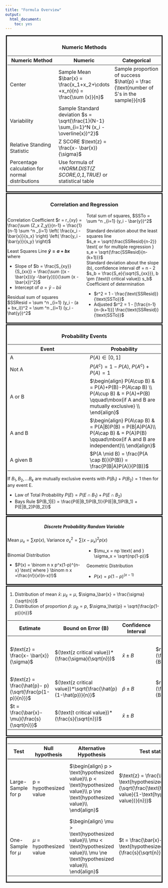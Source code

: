 ```yaml
---
title: "Formula Overview"
output:
  html_document:
    toc: yes
---
```

<style>
  .col2 {
    columns: 2 200px;         /* number of columns and width in pixels*/
    -webkit-columns: 2 200px; /* chrome, safari */
    -moz-columns: 2 200px;    /* firefox */
  }
  .col3 {
    columns: 2 100px;
    -webkit-columns: 2 100px;
    -moz-columns: 2 100px;
  }
  .myClass_border
  {
   border: 3px solid black;
    padding: 2px;
    margin: 2px;
  }
  .pagebreak { page-break-before: always; }
</style>
<div class="myClass_border">
<center><h3>Numeric Methods</h3></center>  

Numeric Method  | Numeric | Categorical
------------- | ------------- | -------------
Center  | Sample Mean $\bar{x} = \frac{x_1+x_2+\cdots +x_n}{n} = \frac{\sum (x)}{n}$  | Sample proportion of success $\hat{p} = \frac {\text{number of S's in the sample}}{n}$
Variability  | Sample Standard deviation $s = \sqrt{\frac{1}{N-1} \sum_{i=1}^N (x_i - \overline{x})^2}$  |   
Relative Standing Statistic  | Z SCORE $\text{z} = \frac{x- \bar{x}}{\sigma}$  |  
Percentage calculation for normal distributions | Use formula of *=NORM.DIST(Z SCORE,0,1,TRUE)* or statistical table |
</div>
<div class="myClass_border">
<center><h3>Correlation and Regression</h3></center>  
<div class="col2">
<p>
Correlation Coefficient $r = r_{xy} = \frac{\sum (Z_x Z_y)}{n-1} = \frac{1}{n-1} \sum ^n _{i=1} \left( \frac{x_i - \bar{x}}{s_x} \right) \left( \frac{y_i - \bar{y}}{s_y} \right)$   

Least Squares Line **$\hat{y} = a + bx$** where  

* Slope of $b = \frac{S_{xy}}{S_{xx}} = \frac{\sum ((x -\bar{x})(y -\bar{y}))}{\sum (x -\bar{x})^2}$
* Intercept of $a = \bar{y} - b\bar{x}$   

Residual sum of squares   
$SSResid = \sum ^n _{i=1} (y_i - (a + bx_i))^2 = \sum ^n _{i=1} (y_i - \hat{y})^2$   
Total sum of squares, $SSTo = \sum ^n _{i=1} (y_i - \bar{y})^2$     
</p>
<p>
Standard deviation about the least squares line   
$s_e = \sqrt{\frac{SSResid}{n-2}} \text{ or for multiple regression } s_e = \sqrt{\frac{SSResid}{n-(k+1)}}$   
Standard deviation about the slope (b), confidence interval df = n - 2   
$s_b = \frac{S_e}{\sqrt{S_{xx}}}, b \pm (\text{t critical value}) s_b$   
Coefficient of determination 

*  $r^2 = 1 - \frac{\text{SSResid}}{\text{SSTo}}$   
*  Adjusted $r^2 = 1 - [\frac{n-1}{n-(k+1)}] \frac{\text{SSResid}}{\text{SSTo}}$
</p>
</div>
</div>
<div class="myClass_border">
<center><h3>Probability Events</h3></center> 
Event|Probability
------------- | ------------
A|$P(A)\in[0,1]$
Not A|$P(A^c)=1-P(A)$, $P(A^c) + P(A) = 1$
A or B|$\begin{align}
P(A\cup B) & = P(A)+P(B)-P(A\cap B) \\
P(A\cup B) & = P(A)+P(B) \qquad\mbox{if A and B are mutually exclusive} \\
\end{align}$
A and B|$\begin{align}
P(A\cap B) & = P(A|B)P(B) = P(B|A)P(A)\\
P(A\cap B) &  = P(A)P(B) \qquad\mbox{if A and B are independent}\\
\end{align}$
A given B|$P(A \mid B) = \frac{P(A \cap B)}{P(B)} = \frac{P(B|A)P(A)}{P(B)}$

If $B_1,B_2,...B_k$ are mutually exclusive events with $P(B_1)+P(B_2) = 1$ then for any event E.   

* Law of Total Probability $P(E)= P(E \cap B_1) + P(E \cap B_2)$  
* Bays Rule $P(B_1|E) = \frac{P(E|B_1)P(B_1)}{P(E|B_1)P(B_1) + P(E|B_2)P(B_2)}$
</div>

<div class="myClass_border">
<center><h5>Discrete Probability Random Variable</h5></center>   

Mean $\mu_x = \sum xp(x)$,  Variance $\sigma_x^2 = \sum (x- \mu_x)^2p(x)$   

<div class="col2" >
<p>
Binomial Distribution  

* $P(x) = \binom n x  p^x(1-p)^{n-x} \text{ where } \binom n x =\frac{n!}{x!(n-x)!}$
* $\mu_x = np  \text{ and } \sigma_x = \sqrt{np(1-p)}$
</p>
<p>
Geometric Distribution  

* $P(x) = p(1-p)^{(x-1)}$
</p>
</div>
</div>
</div>
</div>
<div class="myClass_border">

1. Distribution of mean $\bar{x}$: $\mu_\bar{x} = \mu$, $\sigma_\bar{x} = \frac{\sigma}{\sqrt{n}}$
2. Distribution of proportion $\hat{p}$: $\mu_\hat{p} = p$, $\sigma_\hat{p} = \sqrt{\frac{p(1-p)}{n}}$

Estimate | Bound on Error (B) | Confidence Interval | n with 95% confidence | Notes
------------- | ------------ | ------------ | ------------ | ------------
$\text{z} = \frac{x- \bar{x}}{\sigma}$ | $(\text{z critical value})*(\frac{\sigma}{\sqrt{n}})$ | $\bar{x} \pm B$ | $n = (\frac{1.96\sigma}{B})^2$ | $\begin{align}\text{Critical Value of 90%}=1.645\\
\text{Critical Value of 95%}=1.96\\
\text{Critical Value of 99%}=2.58\end{align}$ 
$\text{z} = \frac{\hat{p}- p}{\sqrt{\frac{p(1-p)}{n}}}$ | $(\text{z critical value})*\sqrt{\frac{\hat{p}(1-\hat{p})}{n}}$ | $\hat{p} \pm B$ | $n = p(1-p)(\frac{1.96}{B})^2$ | Use p=.5 for conservative estimates of n and always round up.
$t = \frac{\bar{x}-\mu}{\frac{s}{\sqrt{n}}}$ | $(\text{t critical value})*(\frac{s}{\sqrt{n}})$ | $\bar{x} \pm B$ | | df = n-1 and see table for t critical values
</div>

<div class="myClass_border">
Test | Null hypothesis | Alternative Hypothesis | Test statistic | P-Value | 
------------- | ------------ | ------------ | ------------ | ------------
Large-Sample for p | p = hypothesized value | $\begin{align}
p > \text{hypothesized value}\\
p < \text{hypothesized value}\\
p \ne \text{hypothesized value}\\
\end{align}$ | $\text{z} = \frac{\hat{p}- \text{hypothesized value}}{\sqrt{\frac{\text{hypothesized value}(1-\text{hypothesized value})}{n}}}$ | $\begin{align}
\text{Area right of z}\\
\text{Area left of z}\\
2\text{(Area right or left of z)}\\
\end{align}$
One-Sample for $\mu$ | $\mu$ = hypothesized value | $\begin{align}
\mu > \text{hypothesized value}\\
\mu < \text{hypothesized value}\\
\mu \ne \text{hypothesized value}\\
\end{align}$| $t = \frac{\bar{x}-\text{hypothesized value}}{\frac{s}{\sqrt{n}}}$ | $\begin{align}
\text{Area right of t}\\
\text{Area left of t}\\
\text{2(Area right or left of t)}\\
\end{align}$
</div>